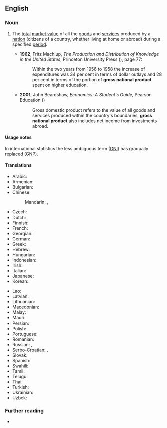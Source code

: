 ==English==

===Noun===
{{en-noun|-|s}}

# {{lb|en|economics}} The [[total]] [[market value]] of all the [[goods]] and [[service]]s produced by a [[nation]] (citizens of a country, whether living at home or abroad) during a specified [[period]].
#: {{syn|en|GNP|gross national income}}
#: {{cot|en|gross domestic product}}
#* '''1962''', Fritz Machlup, ''The Production and Distribution of Knowledge in the United States'', Princeton University Press ({{ISBN|9780691003566}}), page 77:
#*: Within the two years from 1956 to 1958 the increase of expenditures was 34 per cent in terms of dollar outlays and 28 per cent in terms of the portion of '''gross national product''' spent on higher education.
#* '''2001''', John Beardshaw, ''Economics: A Student's Guide'', Pearson Education ({{ISBN|9780273651406}})
#*: Gross domestic product refers to the value of all goods and services produced within the country's boundaries, '''gross national product''' also includes net income from investments abroad.

====Usage notes====
In international statistics the less ambiguous term {{m|en|gross national income}} ([[GNI]]) has gradually replaced {{m|en|gross national product}} ([[GNP]]).

====Translations====
{{trans-top|economics}}
* Arabic: {{t|ar|مقاييس الدخل والإنتاج القومي}}
* Armenian: {{t+|hy|համախառն ազգային արդյունք}}
* Bulgarian: {{t|bg|брутен национален продукт|m|sc=Cyrl}}
* Chinese:
*: Mandarin: {{t|cmn|國民生產總值|sc=Hani}}, {{t|cmn|国民生产总值|tr=guómín shēngchǎn zǒngzhí|sc=Hani}}
* Czech: {{t|cs|hrubý národní produkt|m}}
* Dutch: {{t|nl|bruto nationaal product}}
* Finnish: {{t+|fi|bruttokansantuote}}
* French: {{t+|fr|produit national brut}}
* Georgian: {{t|ka|მთლიანი ეროვნული პროდუქტი|sc=Geor}}
* German: {{t+|de|Bruttosozialprodukt|n}}
* Greek: {{t|el|ακαθάριστο εθνικό προϊόν}}
* Hebrew: {{t|he|תוצר לאומי גולמי}}
* Hungarian: {{t|hu|bruttó nemzeti termék}}
* Indonesian: {{t|id|produk nasional bruto}}
* Irish: {{t|ga|olltáirgeacht náisiúnta|f}}
* Italian: {{t|it|prodotto nazionale lordo}}
* Japanese: {{t+|ja|国民総生産|sc=Jpan}}
* Korean: {{t|ko|국민 총생산|sc=Kore}}
{{trans-mid}}
* Lao: {{t|lo|ບັນທັດຖານວັດແທກ ລາຍໄດ້ ແລະ ຜົນຜະລິດ ແຫ່ງຊາດ}}
* Latvian: {{t|lv|nacionālais kopprodukts}}
* Lithuanian: {{t|lt|bendrasis nacionalinis produktas}}
* Macedonian: {{t|mk|бруто општествен производ|m|sc=Cyrl}}
* Malay: {{t|ms|keluaran negara kasar}}
* Maori: {{t|mi|Whakanaonga Tapeke Katoa}}
* Persian: {{t|fa|تولید ناخالص ملی|sc=fa-Arab}}
* Polish: {{t|pl|produkt narodowy brutto|m}}
* Portuguese: {{t+|pt|produto nacional bruto|m}}
* Romanian: {{t+|ro|produs național brut|n}}
* Russian: {{t+|ru|валово́й национа́льный проду́кт|m}}, {{t+|ru|ВНП|m}}
* Serbo-Croatian: {{t|sh|бруто национални производ}}, {{t|sh|bruto nacionalni proizvod}}
* Slovak: {{t|sk|hrubý národný dôchodok}}
* Spanish: {{t+|es|producto nacional bruto|m}}
* Swahili: {{t|sw|jumla ya pato la taifa}}
* Tamil: {{t|ta|மொத்த தேசிய உற்பத்தி|sc=Taml}}
* Telugu: {{t+|te|స్థూల జాతీయోత్పత్తి}}
* Thai: {{t|th|มาตรวัดรายรับและผลผลิตของประเทศ}}
* Turkish: {{t|tr|gayri safi millî hasıla}}
* Ukrainian: {{t+|uk|валовий національний продукт|m|sc=Cyrl}}
* Uzbek: {{t|uz|yalpi milliy mahsulot}}
{{trans-bottom}}

===Further reading===
* {{pedia|gross national income}}